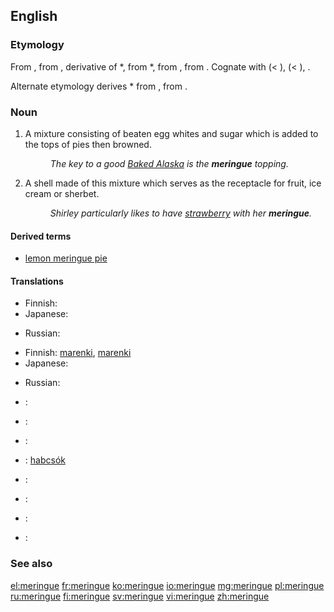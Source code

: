 ==English==

===Etymology===
From {{etyl|fr}} {{term|meringue|lang=fr}}, from {{etyl|dum}} {{term|meringue||light evening meal|lang=dum}}, derivative of {{etyl|dum}} *{{term||meren|to dip or soak bread|lang=dum}}, from {{etyl|odt}} *{{term||meren|lang=odt}}, from {{proto|Germanic|marjanan|to grind, pound|lang=en}}, from {{proto|Indo-European|mer-|to rub, pack|lang=en}}. Cognate with {{etyl|gml|-}} {{term|meringe|lang=gml}} (< {{term|mern||to dip bread in wine|lang=gml}}), {{etyl|gmh|-}} {{term|merunge|lang=gmh}} (< {{term|meren|mëren|to soak bread in wine or water for dinner|lang=gmh}}), {{etyl|ang|-}} {{term|merian||to purify, cleanse, test|lang=ang}}.

Alternate etymology derives {{etyl|odt}} *{{term||meren|lang=odt}} from {{proto|Germanic|marhin|soup of bread and wine or water|lang=en}}, from {{proto|Indo-European|mark-||merk-|wet|lang=en}}.

===Noun===
{{en-noun|s|-}}

# A mixture consisting of beaten egg whites and sugar which is added to the tops of pies then browned.
#: ''The key to a good [[Baked Alaska]] is the '''meringue''' topping.''
# A shell made of this mixture which serves as the receptacle for fruit, ice cream or sherbet.
#: ''Shirley particularly likes to have [[strawberry]] with her '''meringue'''.''

====Derived terms====
* [[lemon meringue pie]]

====Translations====
{{trans-top|mixture}}
* Finnish: {{t|fi|marenki}}
* Japanese: {{t|ja|メレンゲ|tr=merenge|sc=Jpan}}
{{trans-mid}}
* Russian: {{t|ru|меренга|f|tr=merénga|sc=Cyrl}}
{{trans-bottom}}

{{trans-top|shell}}
* Finnish: [[marenki#Finnish|marenki]]{{t|fi|kuppi}},  [[marenki#Finnish|marenki]]{{t|fi|pohja}}
* Japanese: {{t|ja|メレンゲ|tr=merenge|sc=Jpan}}
{{trans-mid}}
* Russian: {{t|ru|меренга|f|tr=merénga|sc=Cyrl}}
{{trans-bottom}}

{{ttbc-top|}}
* {{ttbc|Danish}}: {{t|da|marengs}}
* {{ttbc|French}}: {{t+|fr|meringue|f}}
* {{ttbc|German}}: {{t+|de|Baiser|n}}
* {{ttbc|Hungarian}}: [[habcsók]]
{{trans-mid}}
* {{ttbc|Norwegian}}: {{t|no|marengs}}
* {{ttbc|Russian}}: {{t|ru|меренга|f|sc=Cyrl|tr=merénga}}
* {{ttbc|Spanish}}: {{t+|es|merengue}}
* {{ttbc|Swedish}}: {{t|sv|maräng|c}}
{{trans-bottom}}

===See also===
{{wikipedia}}

[[el:meringue]]
[[fr:meringue]]
[[ko:meringue]]
[[io:meringue]]
[[mg:meringue]]
[[pl:meringue]]
[[ru:meringue]]
[[fi:meringue]]
[[sv:meringue]]
[[vi:meringue]]
[[zh:meringue]]